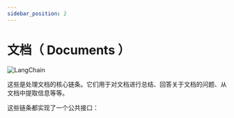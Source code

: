 ```yaml
---
sidebar_position: 2
---
```

# 文档（ Documents ）
![LangChain](https://pica.zhimg.com/50/v2-56e8bbb52aa271012541c1fe1ceb11a2_r.gif 'LangChain中文网')


这些是处理文档的核心链条。它们用于对文档进行总结、回答关于文档的问题、从文档中提取信息等等。

这些链条都实现了一个公共接口：


<Interface/>


<DocCardList />
